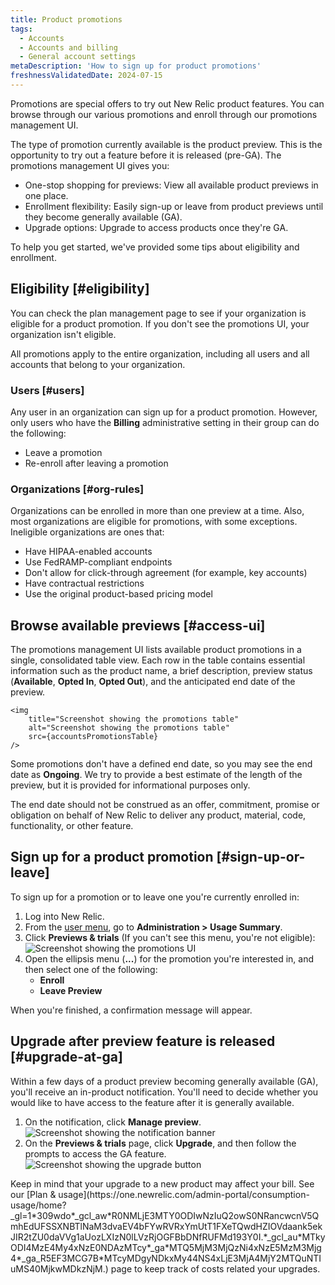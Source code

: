 ```yaml
---
title: Product promotions 
tags:
  - Accounts
  - Accounts and billing
  - General account settings
metaDescription: 'How to sign up for product promotions'
freshnessValidatedDate: 2024-07-15 
---
```









Promotions are special offers to try out New Relic product features. You can browse through our various promotions and enroll through our promotions management UI. 

The type of promotion currently available is the product preview. This is the opportunity to try out a feature before it is released (pre-GA). The promotions management UI gives you:

* One-stop shopping for previews: View all available product previews in one place.
* Enrollment flexibility: Easily sign-up or leave from product previews until they become generally available (GA).
* Upgrade options: Upgrade to access products once they're GA.

To help you get started, we've provided some tips about eligibility and enrollment.

## Eligibility [#eligibility]

You can check the plan management page to see if your organization is eligible for a product promotion. If you don't see the promotions UI, your organization isn't eligible.

All promotions apply to the entire organization, including all users and all accounts that belong to your organization.

### Users [#users]

Any user in an organization can sign up for a product promotion. However, only users who have the **Billing** administrative setting in their group can do the following: 

* Leave a promotion 
* Re-enroll after leaving a promotion

### Organizations [#org-rules]

Organizations can be enrolled in more than one preview at a time. Also, most organizations are eligible for promotions, with some exceptions. Ineligible organizations are ones that: 

* Have HIPAA-enabled accounts
* Use FedRAMP-compliant endpoints
* Don't allow for click-through agreement (for example, key accounts) 
* Have contractual restrictions
* Use the original product-based pricing model

## Browse available previews [#access-ui]

The promotions management UI lists available product promotions in a single, consolidated table view. Each row in the table contains essential information such as the product name, a brief description, preview status (**Available**, **Opted In**, **Opted Out**), and the anticipated end date of the preview. 

    <img
        title="Screenshot showing the promotions table"
        alt="Screenshot showing the promotions table"
        src={accountsPromotionsTable}
    />

Some promotions don't have a defined end date, so you may see the end date as **Ongoing**. We try to provide a best estimate of the length of the preview, but it is provided for informational purposes only.

<Callout variant="important">
  The end date should not be construed as an offer, commitment, promise or obligation on behalf of New Relic to deliver any product, material, code, functionality, or other feature.
</Callout>

## Sign up for a product promotion [#sign-up-or-leave]

To sign up for a promotion or to leave one you're currently enrolled in: 

1. Log into New Relic.
2. From the [user menu](/docs/accounts/accounts-billing/general-account-settings/intro-account-settings), go to **Administration > Usage Summary**.
3. Click **Previews & trials** (If you can't see this menu, you're not eligible):
    <img
        title="Screenshot showing the promotions UI"
        alt="Screenshot showing the promotions UI"
        src={accountsPreviewsandTrials}
    />
4. Open the ellipsis menu (**...**) for the promotion you're interested in, and then select one of the following:
    * **Enroll**
    * **Leave Preview**

When you're finished, a confirmation message will appear. 

## Upgrade after preview feature is released [#upgrade-at-ga]

Within a few days of a product preview becoming generally available (GA), you'll receive an in-product notification. You'll need to decide whether you would like to have access to the feature after it is generally available. 

1. On the notification, click **Manage preview**.
    <img
        title="Screenshot showing the notification banner"
        alt="Screenshot showing the notification banner"
        src={accountsManagePreview}
    />
2. On the **Previews & trials** page, click **Upgrade**, and then follow the prompts to access the GA feature.
    <img
        title="Screenshot showing the upgrade button"
        alt="Screenshot showing the upgrade button"
        src={accountsPromoUpgradeButton}
    />

<Callout variant="tip">
  Keep in mind that your upgrade to a new product may affect your bill. See our [Plan & usage](https://one.newrelic.com/admin-portal/consumption-usage/home?_gl=1*309wdo*_gcl_aw*R0NMLjE3MTY0ODIwNzIuQ2owS0NRancwcnV5QmhEdUFSSXNBTlNaM3dvaEV4bFYwRVRxYmUtT1FXeTQwdHZIOVdaank5ekJIR2tZU0daVVg1aUozLXIzN0lLVzRjOGFBbDNfRUFMd193Y0I.*_gcl_au*MTkyODI4MzE4My4xNzE0NDAzMTcy*_ga*MTQ5MjM3MjQzNi4xNzE5MzM3Mjg4*_ga_R5EF3MCG7B*MTcyMDgyNDkxMy44NS4xLjE3MjA4MjY2MTQuNTIuMS40MjkwMDkzNjM.) page to keep track of costs related your upgrades.
</Callout>